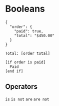 # Booleans

```rockplate:tabs
{
  "order": {
    "paid": true,
    "total": "$450.00"
  }
}

Total: [order total]

[if order is paid]
  Paid
[end if]
```

## Operators

`is`
`is not`
`are`
`are not`
